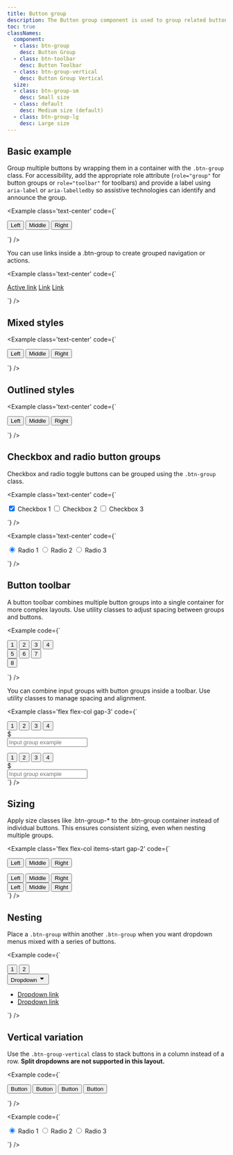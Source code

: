```yaml
---
title: Button group
description: The Button group component is used to group related buttons together, making actions easier to organize and access.
toc: true
classNames:
  component:
  - class: btn-group
    desc: Button Group
  - class: btn-toolbar
    desc: Button Toolbar
  - class: btn-group-vertical
    desc: Button Group Vertical
  size:
  - class: btn-group-sm
    desc: Small size
  - class: default
    desc: Medium size (default)
  - class: btn-group-lg
    desc: Large size
---
```


## Basic example

Group multiple buttons by wrapping them in a container with the `.btn-group` class. For accessibility, add the appropriate role attribute (`role="group"` for button groups or `role="toolbar"` for toolbars) and provide a label using `aria-label` or `aria-labelledby` so assistive technologies can identify and announce the group.

<Example class='text-center' code={`<div class="btn-group" role="group" aria-label="Basic example">
    <button type="button" class="btn btn-primary">Left</button>
    <button type="button" class="btn btn-primary">Middle</button>
    <button type="button" class="btn btn-primary">Right</button>
  </div>`} />

You can use links inside a .btn-group to create grouped navigation or actions.

<Example class='text-center' code={`<div class="btn-group">
    <a href="#" class="btn btn-primary active" aria-current="page">Active link</a>
    <a href="#" class="btn btn-primary">Link</a>
    <a href="#" class="btn btn-primary">Link</a>
  </div>`} />

## Mixed styles

<Example class='text-center' code={`<div class="btn-group" role="group" aria-label="Basic mixed styles example">
    <button type="button" class="btn btn-info">Left</button>
    <button type="button" class="btn btn-warning">Middle</button>
    <button type="button" class="btn btn-success">Right</button>
  </div>`} />

## Outlined styles

<Example class='text-center' code={`<div class="btn-group" role="group" aria-label="Basic outlined example">
    <button type="button" class="btn btn-outline-primary">Left</button>
    <button type="button" class="btn btn-outline-primary">Middle</button>
    <button type="button" class="btn btn-outline-primary">Right</button>
  </div>`} />

## Checkbox and radio button groups

Checkbox and radio toggle buttons can be grouped using the `.btn-group` class.

<Example class='text-center' code={`<div class="btn-group" role="group" aria-label="Basic checkbox toggle button group">
    <input type="checkbox" class="btn-check" id="btncheck1" autocomplete="off" checked/>
    <label class="btn btn-outline-primary" for="btncheck1">Checkbox 1</label>
    <input type="checkbox" class="btn-check" id="btncheck2" autocomplete="off"/>
    <label class="btn btn-outline-primary" for="btncheck2">Checkbox 2</label>
    <input type="checkbox" class="btn-check" id="btncheck3" autocomplete="off"/>
    <label class="btn btn-outline-primary" for="btncheck3">Checkbox 3</label>
  </div>`} />

<Example class='text-center' code={`<div class="btn-group" role="group" aria-label="Basic radio toggle button group">
    <input type="radio" class="btn-check" name="btnradio" id="btnradio1" autocomplete="off" checked/>
    <label class="btn btn-outline-primary" for="btnradio1">Radio 1</label>
    <input type="radio" class="btn-check" name="btnradio" id="btnradio2" autocomplete="off"/>
    <label class="btn btn-outline-primary" for="btnradio2">Radio 2</label>
    <input type="radio" class="btn-check" name="btnradio" id="btnradio3" autocomplete="off"/>
    <label class="btn btn-outline-primary" for="btnradio3">Radio 3</label>
  </div>`} />

## Button toolbar

A button toolbar combines multiple button groups into a single container for more complex layouts. Use utility classes to adjust spacing between groups and buttons.

<Example code={`<div class="btn-toolbar" role="toolbar" aria-label="Toolbar with button groups">
    <div class="btn-group me-2" role="group" aria-label="First group">
      <button type="button" class="btn btn-primary">1</button>
      <button type="button" class="btn btn-primary">2</button>
      <button type="button" class="btn btn-primary">3</button>
      <button type="button" class="btn btn-primary">4</button>
    </div>
    <div class="btn-group me-2" role="group" aria-label="Second group">
      <button type="button" class="btn btn-secondary">5</button>
      <button type="button" class="btn btn-secondary">6</button>
      <button type="button" class="btn btn-secondary">7</button>
    </div>
    <div class="btn-group" role="group" aria-label="Third group">
      <button type="button" class="btn btn-info">8</button>
    </div>
  </div>`} />

You can combine input groups with button groups inside a toolbar. Use utility classes to manage spacing and alignment.

<Example class='flex flex-col gap-3' code={`<div class="btn-toolbar" role="toolbar" aria-label="Toolbar with button groups">
    <div class="btn-group me-2" role="group" aria-label="First group">
      <button type="button" class="btn btn-outline-neutral">1</button>
      <button type="button" class="btn btn-outline-neutral">2</button>
      <button type="button" class="btn btn-outline-neutral">3</button>
      <button type="button" class="btn btn-outline-neutral">4</button>
    </div>
    <div class="input-group">
      <div class="input-group-text" id="btnGroupAddon">$</div>
      <input type="text" class="form-control" placeholder="Input group example" aria-label="Input group example" aria-describedby="btnGroupAddon"/>
    </div>
  </div>

  <div class="btn-toolbar justify-between" role="toolbar" aria-label="Toolbar with button groups">
    <div class="btn-group" role="group" aria-label="First group">
      <button type="button" class="btn btn-outline-neutral">1</button>
      <button type="button" class="btn btn-outline-neutral">2</button>
      <button type="button" class="btn btn-outline-neutral">3</button>
      <button type="button" class="btn btn-outline-neutral">4</button>
    </div>
    <div class="input-group">
      <div class="input-group-text" id="btnGroupAddon2">$</div>
      <input type="text" class="form-control" placeholder="Input group example" aria-label="Input group example" aria-describedby="btnGroupAddon2"/>
    </div>
  </div>`} />

## Sizing

Apply size classes like .btn-group-\* to the .btn-group container instead of individual buttons. This ensures consistent sizing, even when nesting multiple groups.

<Example class='flex flex-col items-start gap-2' code={`<div class="btn-group btn-group-lg" role="group" aria-label="Large button group">
    <button type="button" class="btn btn-outline-primary">Left</button>
    <button type="button" class="btn btn-outline-primary">Middle</button>
    <button type="button" class="btn btn-outline-primary">Right</button>
  </div>

  <div class="btn-group" role="group" aria-label="Default button group">
    <button type="button" class="btn btn-outline-primary">Left</button>
    <button type="button" class="btn btn-outline-primary">Middle</button>
    <button type="button" class="btn btn-outline-primary">Right</button>
  </div>

  <div class="btn-group btn-group-sm" role="group" aria-label="Small button group">
    <button type="button" class="btn btn-outline-primary">Left</button>
    <button type="button" class="btn btn-outline-primary">Middle</button>
    <button type="button" class="btn btn-outline-primary">Right</button>
  </div>`} />

## Nesting

Place a `.btn-group` within another `.btn-group` when you want dropdown menus mixed with a series of buttons.

<Example code={`<div class="btn-group" role="group" aria-label="Button group with nested dropdown">
    <button type="button" class="btn btn-primary">1</button>
    <button type="button" class="btn btn-primary">2</button>
    <div class="btn-group" role="group">
      <button type="button" class="btn btn-primary" data-bs-toggle="dropdown" aria-expanded="false">
        Dropdown
        <svg xmlns="http://www.w3.org/2000/svg" width="16" height="16" viewBox="0 0 24 24"><path fill="currentColor" fill-rule="evenodd" d="M7 9a1 1 0 0 0-.707 1.707l5 5a1 1 0 0 0 1.414 0l5-5A1 1 0 0 0 17 9z" clip-rule="evenodd"/></svg>
      </button>
      <ul class="dropdown-menu">
        <li><a class="dropdown-item" href="#">Dropdown link</a></li>
        <li><a class="dropdown-item" href="#">Dropdown link</a></li>
      </ul>
    </div>
  </div>`} />

## Vertical variation

Use the `.btn-group-vertical` class to stack buttons in a column instead of a row. **Split dropdowns are not supported in this layout.**

<Example code={`<div class="btn-group-vertical" role="group" aria-label="Vertical button group">
    <button type="button" class="btn btn-primary">Button</button>
    <button type="button" class="btn btn-primary">Button</button>
    <button type="button" class="btn btn-primary">Button</button>
    <button type="button" class="btn btn-primary">Button</button>
  </div>`} />

<Example code={`<div class="btn-group-vertical" role="group" aria-label="Vertical radio toggle button group">
    <input type="radio" class="btn-check" name="vbtn-radio" id="vbtn-radio1" autocomplete="off" checked/>
    <label class="btn btn-outline-danger" for="vbtn-radio1">Radio 1</label>
    <input type="radio" class="btn-check" name="vbtn-radio" id="vbtn-radio2" autocomplete="off"/>
    <label class="btn btn-outline-danger" for="vbtn-radio2">Radio 2</label>
    <input type="radio" class="btn-check" name="vbtn-radio" id="vbtn-radio3" autocomplete="off"/>
    <label class="btn btn-outline-danger" for="vbtn-radio3">Radio 3</label>
  </div>`} />
